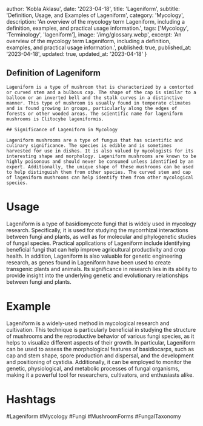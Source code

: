 
  author: 'Kobla Aklasu',
  date: '2023-04-18',
  title: 'Lageniform',
  subtitle: 'Definition, Usage, and Examples of Lageniform',
  category: 'Mycology',
  description: 'An overview of the mycology term Lageniform, including a definition, examples, and practical usage information.',
  tags: ['Mycology', 'Terminology', 'lageniform'],
  image: '/img/glossary.webp',
  excerpt: 'An overview of the mycology term Lageniform, including a definition, examples, and practical usage information.',
  published: true,
  published_at: '2023-04-18',
  updated: true,
  updated_at: '2023-04-18'
}




## Definition of Lageniform
    
    Lageniform is a type of mushroom that is characterized by a contorted or curved stem and a bulbous cap. The shape of the cap is similar to a balloon or an inverted bell and the stalk curves in a distinctive manner. This type of mushroom is usually found in temperate climates and is found growing in groups, particularly along the edges of forests or other wooded areas. The scientific name for lageniform mushrooms is Clitocybe lageniformis.
    
    ## Significance of Lageniform in Mycology
    
    Lageniform mushrooms are a type of fungus that has scientific and culinary significance. The species is edible and is sometimes harvested for use in dishes. It is also valued by mycologists for its interesting shape and morphology. Lageniform mushrooms are known to be highly poisonous and should never be consumed unless identified by an expert. Additionally, the unique shape of these mushrooms can be used to help distinguish them from other species. The curved stem and cap of lageniform mushrooms can help identify them from other mycological species.

# Usage

Lageniform is a type of basidiomycete fungi that is widely used in mycology research. Specifically, it is used for studying the mycorrhizal interactions between fungi and plants, as well as for molecular and phylogenetic studies of fungal species. Practical applications of Lageniform include identifying beneficial fungi that can help improve agricultural productivity and crop health. In addition, Lageniform is also valuable for genetic engineering research, as genes found in Lageniform have been used to create transgenic plants and animals. Its significance in research lies in its ability to provide insight into the underlying genetic and evolutionary relationships between fungi and plants.

# Example

Lageniform is a widely-used method in mycological research and cultivation. This technique is particularly beneficial in studying the structure of mushrooms and the reproductive behavior of various fungi species, as it helps to visualize different aspects of their growth. In particular, Lageniform can be used to assess the morphological features of basidiocarps, such as cap and stem shape, spore production and dispersal, and the development and positioning of cystidia. Additionally, it can be employed to monitor the genetic, physiological, and metabolic processes of fungal organisms, making it a powerful tool for researchers, cultivators, and enthusiasts alike.

# Hashtags

#Lageniform #Mycology #Fungi #MushroomForms #FungalTaxonomy

